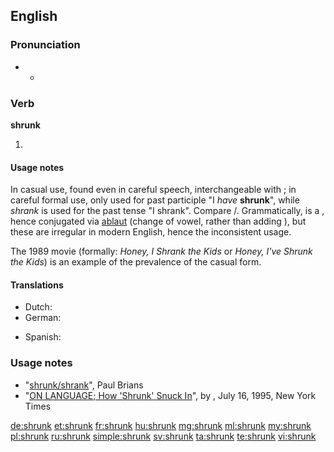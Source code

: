 ==English==

===Pronunciation===
* {{IPA|/ˈʃɹʌŋk/}}
** {{audio|En-us-shrunk.ogg|Audio (US)}}

===Verb===
'''shrunk'''

# {{en-past of|shrink}}

====Usage notes====
In casual use, found even in careful speech, interchangeable with {{term|shrank|lang=en}}; in careful formal use, only used for past participle "I ''have'' '''shrunk'''", while ''shrank'' is used for the past tense "I shrank". Compare {{term|sank|lang=en}}/{{term|sunk|lang=en}}. Grammatically, {{term|shrink|lang=en}} is a {{w|Germanic strong verb}}, hence conjugated via [[ablaut]] (change of vowel, rather than adding {{term|-ed|lang=en}}), but these are irregular in modern English, hence the inconsistent usage.

The 1989 movie ''{{w|Honey, I Shrunk the Kids}}'' (formally: ''Honey, I Shrank the Kids'' or ''Honey, I've Shrunk the Kids'') is an example of the prevalence of the casual form.

====Translations====
{{trans-top|past participle of shrink}}
* Dutch: {{t+|nl|gekrompen}}
* German: {{t+|de|geschrumpft}}
{{trans-mid}}
* Spanish: {{t+|es|encogido}}
{{trans-bottom}}

===Usage notes===
* "[http://www.wsu.edu/~brians/errors/shrunk.html shrunk/shrank]", Paul Brians
* "[http://www.nytimes.com/1995/07/16/magazine/on-language-how-shrunk-snuck-in.html ON LANGUAGE; How 'Shrunk' Snuck In]", by {{w|William Safire}}, July 16, 1995, New York Times

[[de:shrunk]]
[[et:shrunk]]
[[fr:shrunk]]
[[hu:shrunk]]
[[mg:shrunk]]
[[ml:shrunk]]
[[my:shrunk]]
[[pl:shrunk]]
[[ru:shrunk]]
[[simple:shrunk]]
[[sv:shrunk]]
[[ta:shrunk]]
[[te:shrunk]]
[[vi:shrunk]]